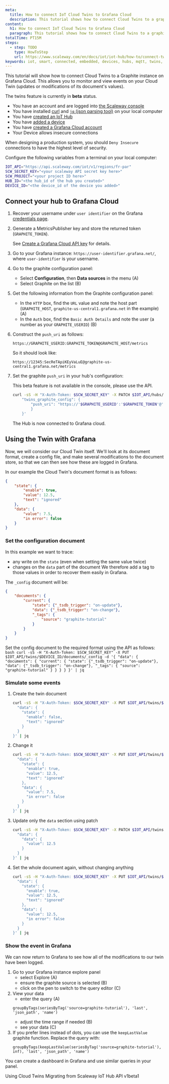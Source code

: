 ```yaml
---
meta:
  title: How to connect IoT Cloud Twins to Grafana Cloud
  description: This tutorial shows how to connect Cloud Twins to a graphite instance on Grafana Cloud.
content:
  h1: How to connect IoT Cloud Twins to Grafana Cloud
  paragraph: This tutorial shows how to connect Cloud Twins to a graphite instance on Grafana Cloud.
totalTime: PT15M
steps:
  - step: TODO
    type: HowToStep
    url: https://www.scaleway.com/en/docs/iot/iot-hub/how-to/connect-twins-to-grafana-cloud/
keywords: iot, smart, connected, embedded, devices, hubs, mqtt, twins, document store, document, cache, data, graphite, grafana
---
```


This tutorial will show how to connect Cloud Twins to a Graphite instance on Grafana Cloud. This allows you to monitor and view events on your Cloud Twin (updates or modifications of its document's values).

<Message type="note">

The twins feature is currently in **beta** status.

</Message>

<Message type="requirement">

- You have an account and are logged into [the Scaleway console](https://console.scaleway.com)
- You have installed [curl](https://curl.se/) and [`jq` (json parsing tool)](https://stedolan.github.io/jq/) on your local computer
- You have [created an IoT Hub](/iot/iot-hub/how-to/create-hub/)
- You have [added a device](/iot/iot-hub/how-to/add-device/)
- You have [created a Grafana Cloud account](https://grafana.com/products/cloud/)
 - Your Device allows insecure connections

</Message>

<Message type="note">

When designing a production system, you should `Deny Insecure` connections to have the highest level of security.

</Message>

Configure the following variables from a terminal on your local computer:

```bash
IOT_API="https://api.scaleway.com/iot/v1/regions/fr-par"
SCW_SECRET_KEY="<your scaleway API secret key here>"
SCW_PROJECT="<your project ID here>"
HUB_ID="<the hub_id of the hub you created>"
DEVICE_ID="<the device_id of the device you added>"
```

## Connect your hub to Grafana Cloud

1. Recover your username under `user identifier` on the Grafana [credentials page](https://grafana.com/orgs/user-identifier/api-keys).
2. Generate a MetricsPublisher key and store the returned token (`GRAPHITE_TOKEN`).

	<Message type="tip">

	See [Create a Grafana Cloud API key](https://grafana.com/docs/grafana-cloud/reference/create-api-key/) for details.

	</Message>
3. Go to your Grafana instance: `https://user-identifier.grafana.net/`, where `user-identifier` is your username.
4. Go to the graphite configuration panel:
	- Select **Configuration**, then **Data sources** in the menu (A)
	- Select Graphite on the list (B)

	<Lightbox src="assets/grafanacloud-configuration-datasource-menu-graphite.webp" alt="" />
5. Get the following information from the Graphite configuration panel:
	- In the `HTTP` box, find the `URL` value and note the host part (`GRAPHITE_HOST`, `graphite-us-central1.grafana.net` in the example) (A)
	- In the `Auth` box, find the `Basic Auth Details` and note the user (a number as your `GRAPHITE_USERID`) (B)

	<Lightbox src="assets/grafanacloud-datasource-graphite-settings.webp" alt="" />
6. Construct the `push_uri` as follows:
	```
	https://GRAPHITE_USERID:GRAPHITE_TOKEN@GRAPHITE_HOST/metrics
	```

	So it should look like:
	```
	https://12345:SecReTApiKEyVaLuE@graphite-us-central1.grafana.net/metrics
	```
7. Set the graphite `push_uri` in your hub's configuration:

	<Message type="note">

	This beta feature is not available in the console, please use the API.

	</Message>

	```bash
	curl -sS -H "X-Auth-Token: $SCW_SECRET_KEY" -X PATCH $IOT_API/hubs/$HUB_ID -d '{
		"twins_graphite_config": {
			"push_uri": "https://'$GRAPHITE_USERID':'$GRAPHITE_TOKEN'@'$GRAPHITE_HOST'/metrics"
			}
		}'
	```

	The Hub is now connected to Grafana cloud.

## Using the Twin with Grafana

Now, we will consider our Cloud Twin itself. We'll look at its document format, create a config file, and make several modifications to the document store, so that we can then see how these are logged in Grafana.

In our example the Cloud Twin's document format is as follows:

```json
{
    "state": {
        "enable": true,
        "value": 12.5,
        "text": "ignored"
    },
    "data": {
        "value": 7.5,
        "in error": false
    }
}
```

### Set the configuration document

In this example we want to trace:
- any write on the `state` (even when setting the same value twice)
- changes on the `data` part of the document
We therefore add a tag to those values in order to recover them easily in Grafana.

The `_config` document will be:
```json
{
    "documents": {
        "current": {
            "state": {"_tsdb_trigger": "on-update"},
            "data": {"_tsdb_trigger": "on-change"},
            "_tags": {
                "source": "graphite-tutorial"
            }
        }
    }
}
```

Set the config document to the required format using the API as follows:
	```bash
	curl -sS -H "X-Auth-Token: $SCW_SECRET_KEY" -X PUT $IOT_API/twins/$DEVICE_ID/documents/_config -d '{
	  "data": {
	    "documents": {
	      "current": {
		"state": {"_tsdb_trigger": "on-update"},
		"data": {"_tsdb_trigger": "on-change"},
		"_tags": {
		  "source": "graphite-tutorial"
		}
	      }
	    }
	  }
	}' | jq
	```

### Simulate some events
1. Create the twin document
	```bash
	curl -sS -H "X-Auth-Token: $SCW_SECRET_KEY" -X PUT $IOT_API/twins/$DEVICE_ID/documents/current -d '{
	  "data": {
	    "state": {
	      "enable": false,
	      "text": "ignored"
	    }
	  }
	}' | jq
	```
2. Change it
	```bash
	curl -sS -H "X-Auth-Token: $SCW_SECRET_KEY" -X PUT $IOT_API/twins/$DEVICE_ID/documents/current -d '{
	  "data": {
	    "state": {
	      "enable": true,
	      "value": 12.5,
	      "text": "ignored"
	    },
	    "data": {
	      "value": 7.5,
	      "in error": false
	    }
	  }
	}' | jq
	```
3. Update only the `data` section using patch
	```bash
	curl -sS -H "X-Auth-Token: $SCW_SECRET_KEY" -X PATCH $IOT_API/twins/$DEVICE_ID/documents/current -d '{
	  "data": {
	    "data": {
	      "value": 12.5
	    }
	  }
	}' | jq
	```
4. Set the whole document again, without changing anything
	```bash
	curl -sS -H "X-Auth-Token: $SCW_SECRET_KEY" -X PUT $IOT_API/twins/$DEVICE_ID/documents/current -d '{
	  "data": {
	    "state": {
	      "enable": true,
	      "value": 12.5,
	      "text": "ignored"
	    },
	    "data": {
	      "value": 12.5,
	      "in error": false
	    }
	  }
	}' | jq
	```

### Show the event in Grafana
We can now return to Grafana to see how all of the modifications to our twin have been logged.

1. Go to your Grafana instance explore panel
	- select Explore (A)
	- ensure the graphite source is selected (B)
	- click on the pen to switch to the query editor (C)
	<Lightbox src="assets/grafanacloud-explore.webp" alt="" />
2. View your data
	- enter the query (A)
	```
	groupByTags(seriesByTag('source=graphite-tutorial'), 'last', 'json_path', 'name')
	```
	- adjust the time range if needed (B)
	- see your data (C)
	<Lightbox src="assets/grafanacloud-explore-data.webp" alt="" />
3. If you prefer lines instead of dots, you can use the `keepLastValue` graphite function.
	Replace the query with:
	```
	groupByTags(keepLastValue(seriesByTag('source=graphite-tutorial'), inf), 'last', 'json_path', 'name')
	```

<Message type="tip">

You can create a dashboard in Grafana and use similar queries in your panel.

</Message>

<Navigation title="See Also">
  <PreviousButton to="/iot/iot-hub/api-cli/using-twins/">Using Cloud Twins</PreviousButton>
  <NextButton to="/iot/iot-hub/api-cli/migrating-from-api-v1beta1/">Migrating from Scaleway IoT Hub API v1beta1</NextButton>
</Navigation>
